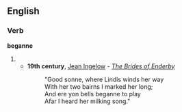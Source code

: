 ==English==

===Verb===
'''beganne'''

# {{obsolete spelling of|began}}
#*'''19th century''', [[w:Jean Ingelow|Jean Ingelow]] - ''[[s:The Brides of Enderby|The Brides of Enderby]]''
#*:"Good sonne, where Lindis winds her way
#*:With her two bairns I marked her long;
#*:And ere yon bells beganne to play
#*:Afar I heard her milking song."